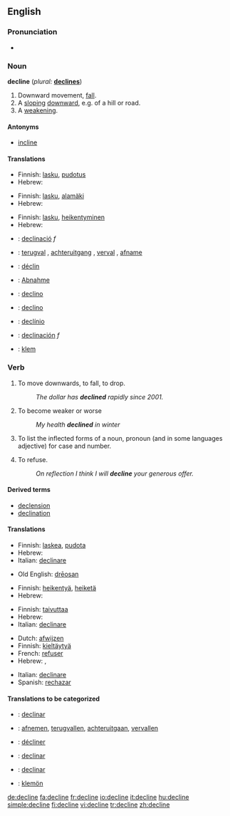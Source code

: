==English==

===Pronunciation===
*{{audio|en-us-decline.ogg|Audio (US)}}


===Noun===
'''decline'''  (''plural:'' '''[[declines]]''')
# Downward movement, [[fall]].
# A [[sloping]] [[downward]], e.g. of a hill or road.
# A [[weakening]].

====Antonyms====
*[[incline]]

====Translations====
{{trans-top|downward movement, fall}}
*Finnish: [[lasku]], [[pudotus]]
*Hebrew: {{he-translation|נפילה|nefilá}} {{f}}
{{trans-mid}}
{{trans-bottom}}

{{trans-top|sloping downward}}
*Finnish: [[lasku]], [[alamäki]]
*Hebrew: {{he-translation|ירידה|yeridá}} {{f}}
{{trans-mid}}
{{trans-bottom}}

{{trans-top|weakening}}
*Finnish: [[lasku]], [[heikentyminen]]
*Hebrew: {{he-translation|היחלשות|hekhalshút}} {{f}}
{{trans-mid}}
{{trans-bottom}}

{{checktrans}}
{{top}}
*{{ttbc|Catalan}}: [[declinació]] ''f''
*{{ttbc|Dutch}}: [[terugval]] {{m}}, [[achteruitgang]] {{m}}, [[verval]] {{n}}, [[afname]] {{f}}
*{{ttbc|French}}: [[déclin]]
*{{ttbc|German}}: [[Abnahme]] 
{{mid}}
*{{ttbc|Interlingua}}: [[declino]] 
*{{ttbc|Italian}}: [[declino]] 
*{{ttbc|Portuguese}}: [[declínio]] 
*{{ttbc|Spanish}}: [[declinación]] ''f''
*{{ttbc|Volapük}}: [[klem]]
{{bottom}}

===Verb===
{{en-verb|declin|es}}

# {{intransitive}} To move downwards, to fall, to drop.
#: ''The dollar has '''declined''' rapidly since 2001.''
# To become weaker or worse
#: ''My health '''declined''' in winter''
# {{context|transitive|grammar}} To list the inflected forms of a noun, pronoun (and in some languages adjective) for case and number.
# {{transitive}} To refuse.
#: ''On reflection I think I will '''decline''' your generous offer.''

====Derived terms====
*[[declension]]
*[[declination]]

====Translations====
{{trans-top|to move downwards}}
*Finnish: [[laskea]], [[pudota]]
*Hebrew: {{he-translation|להיחלש|lehekhalésh}}
*Italian: [[declinare]] 
{{trans-mid}}
*Old English: [[dreosan|drēosan]]
{{trans-bottom}}

{{trans-top|to weaken}}
*Finnish: [[heikentyä]], [[heiketä]]
*Hebrew: {{he-translation|להיחלש|lehekhalésh}}
{{trans-mid}}
{{trans-bottom}}

{{trans-top|to inflect}}
*Finnish: [[taivuttaa]]
*Hebrew: {{he-translation|להטות|lehatót}}
*Italian: [[declinare]] 
{{trans-mid}}
{{trans-bottom}}

{{trans-top|to refuse}}
*Dutch: [[afwijzen]]
*Finnish: [[kieltäytyä]]
*French: [[refuser]] 
*Hebrew: {{he-translation|לדחות|lidkhót}}, {{he-translation|לסרב|lesarév}}
{{trans-mid}}
*Italian: [[declinare]] 
*Spanish: [[rechazar]]
{{trans-bottom}}

====Translations to be categorized====
{{checktrans}}
{{trans-top|Translations to be categorized}}
* {{ttbc|Catalan}}: [[declinar]]
* {{ttbc|Dutch}}: [[afnemen]], [[terugvallen]], [[achteruitgaan]], [[vervallen]]
* {{ttbc|French}}: [[décliner]] 
{{trans-mid}}
* {{ttbc|Interlingua}}: [[declinar]] 
* {{ttbc|Spanish}}: [[declinar]]
* {{ttbc|Volapük}}: [[klemön]]
{{trans-bottom}}

[[de:decline]]
[[fa:decline]]
[[fr:decline]]
[[io:decline]]
[[it:decline]]
[[hu:decline]]
[[simple:decline]]
[[fi:decline]]
[[vi:decline]]
[[tr:decline]]
[[zh:decline]]